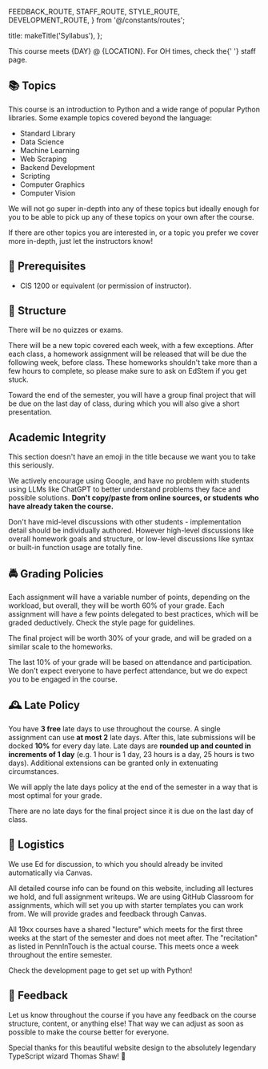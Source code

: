   FEEDBACK_ROUTE,
  STAFF_ROUTE,
  STYLE_ROUTE,
  DEVELOPMENT_ROUTE,
} from '@/constants/routes';

  title: makeTitle('Syllabus'),
};

<Alert mdx>
  This course meets {DAY} @ {LOCATION}. For OH times, check the{' '}
  <Link href={STAFF_ROUTE}>staff page</Link>.
</Alert>

## 📚 Topics

This course is an introduction to Python and a wide range of popular Python libraries. Some example topics covered beyond the language:

- Standard Library
- Data Science
- Machine Learning
- Web Scraping
- Backend Development
- Scripting
- Computer Graphics
- Computer Vision

We will not go super in-depth into any of these topics but ideally enough for you to be able to pick up any of these topics on your own after the course.

If there are other topics you are interested in, or a topic you prefer we cover more in-depth, just let the instructors know!

## 🫵 Prerequisites

- CIS 1200 or equivalent (or permission of instructor).

## 🧱 Structure

<Alert mdx>There will be no quizzes or exams.</Alert>

There will be a new topic covered each week, with a few exceptions. After each class, a homework assignment will be released that will be due the following week, before class.
These homeworks shouldn't take more than a few hours to complete, so please make sure to ask on EdStem if you get stuck.

Toward the end of the semester, you will have a group final project that will be due on the last day of class, during which you will also give a short presentation.

## Academic Integrity

This section doesn't have an emoji in the title because we want you to take this seriously.

We actively encourage using Google, and have no problem with students using LLMs like ChatGPT to better understand problems they face and possible solutions. **Don't copy/paste from online sources, or students who have already taken the course.**

Don't have mid-level discussions with other students - implementation detail should be individually authored. However high-level discussions like overall homework goals and structure, or low-level discussions like syntax or built-in function usage are totally fine.

## 🚔 Grading Policies

Each assignment will have a variable number of points, depending on the workload, but overall, they will be worth 60% of your grade. Each assignment will have a few points delegated to best practices, which will be graded deductively. Check the <Link href={STYLE_ROUTE}>style page</Link> for guidelines.

The final project will be worth 30% of your grade, and will be graded on a similar scale to the homeworks.

The last 10% of your grade will be based on attendance and participation. We don't expect everyone to have perfect attendance, but we do expect you to be engaged in the course.

## 🕰️ Late Policy

You have **3 free** late days to use throughout the course. A single assignment can use **at most 2** late days. After this, late submissions will be docked **10%** for every day late. Late days are **rounded up and counted in increments of 1 day** (e.g. 1 hour is 1 day, 23 hours is a day, 25 hours is two days). Additional extensions can be granted only in extenuating circumstances.

We will apply the late days policy at the end of the semester in a way that is most optimal for your grade.

There are no late days for the final project since it is due on the last day of class.

## 📝 Logistics

We use Ed for discussion, to which you should already be invited automatically via Canvas.

All detailed course info can be found on this website, including all lectures we hold, and full assignment writeups. We are using GitHub Classroom for assignments, which will set you up with starter templates you can work from. We will provide grades and feedback through Canvas.

All 19xx courses have a shared "lecture" which meets for the first three weeks at the start of the semester and does not meet after. The "recitation" as listed in PennInTouch is the actual course. This meets once a week throughout the entire semester.

Check the <Link href={DEVELOPMENT_ROUTE}>development page</Link> to get set up with Python!

## 📢 Feedback

Let us know throughout the course if you have any feedback on the course structure, content, or anything else! That way we can adjust as soon as possible to make the course better for everyone.

<Alert mdx type="success">
Special thanks for this beautiful website design to the absolutely legendary TypeScript wizard

<Link href="https://minecraft.tlshaw.me/">Thomas Shaw</Link>! 🐐
</Alert>
